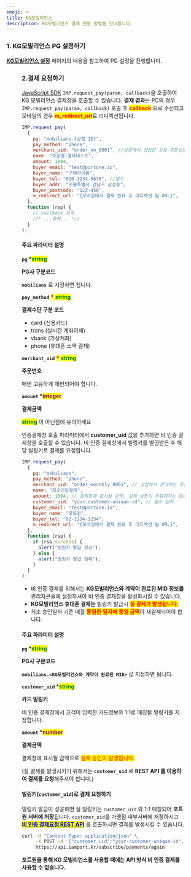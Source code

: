 ```yaml
---
emoji: ⌨
title: KG모빌리언스
description: KG모빌리언스 결제 연동 방법을 안내합니다.
---
```




### 1. KG모빌리언스 PG 설정하기

[**KG모빌리언스 설정**](../../ready/2-pg/payment-gateway/kg-1) 페이지의 내용을 참고하여 PG 설정을 진행합니다.

<Figure src="/gitbook-assets/ko/screenshot 2022-06-03 7.34.26.png" />

### 2.결제 요청하기

[JavaScript SDK](../../sdk/javascript-sdk/readme) `IMP.request_pay(param, callback)`을 호출하여 KG 모빌리언스 결제창을 호출할 수 있습니다. **결제 결과**는 PC의 경우 `IMP.request_pay(param, callback)` 호출 후 <mark style="color:red;">**callback**</mark> 으로 수신되고 모바일의 경우 <mark style="color:red;">**m_redirect_url**</mark>로 리디렉션됩니다.

```javascript title="Javascript SDK"
IMP.request_pay(
  {
    pg: "mobilians.{상점 ID}",
    pay_method: "phone",
    merchant_uid: "order_no_0001", //상점에서 생성한 고유 주문번호
    name: "주문명:결제테스트",
    amount: 1004,
    buyer_email: "test@portone.io",
    buyer_name: "구매자이름",
    buyer_tel: "010-1234-5678", //필수
    buyer_addr: "서울특별시 강남구 삼성동",
    buyer_postcode: "123-456",
    m_redirect_url: "{모바일에서 결제 완료 후 리디렉션 될 URL}",
  },
  function (rsp) {
    // callback 로직
    //* ...중략... *//
  }
);
```

#### 주요 파라미터 설명

**`pg` \***<mark style="color:green;">**string**</mark>

**PG사 구분코드**

**`mobilians`** 로 지정하면 됩니다.

**`pay_method`** <mark style="color:red;">**\***</mark> <mark style="color:green;">**string**</mark>

**결제수단 구분 코드**

- card (신용카드)
- trans (실시간 계좌이체)
- vbank (가상계좌)
- phone (휴대폰 소액 결제)

**`merchant_uid`** <mark style="color:red;">**\***</mark> <mark style="color:green;">**string**</mark>

**주문번호**

매번 고유하게 채번되어야 합니다.

**`amount` \***<mark style="color:purple;">**integer**</mark>

**결제금액**

<mark style="color:green;">**string**</mark> 이 아닌점에 유의하세요

<Codepen user="chaiport" slug="zYRapvw" />

인증결제창 호출 파라미터에서 **customer_uid** 값을 추가하면 비 인증 결제창을 호출할 수 있습니다. 비 인증 결제창에서 빌링키를 발급받은 후 해당 빌링키로 결제를 요청합니다.

```javascript title="Javascript SDK"
IMP.request_pay(
  {
    pg: "mobilians",
    pay_method: "phone",
    merchant_uid: "order_monthly_0001", // 상점에서 관리하는 주문 번호
    name: "최초인증결제",
    amount: 1004, // 결제창에 표시될 금액. 실제 승인이 이뤄지지는 않습니다.
    customer_uid: "your-customer-unique-id", // 필수 입력.
    buyer_email: "test@portone.io",
    buyer_name: "포트원",
    buyer_tel: "02-1234-1234",
    m_redirect_url: "{모바일에서 결제 완료 후 리디렉션 될 URL}",
  },
  function (rsp) {
    if (rsp.success) {
      alert("빌링키 발급 성공");
    } else {
      alert("빌링키 발급 실패");
    }
  }
);
```

<Hint style="info">

- 비 인증 결제를 위해서는 **KG모빌리언스와 계약이 완료된 MID 정보를** 관리자콘솔에 설정하셔야 비 인증 결제창을 활성화시킬 수 있습니다.
- **KG모빌리언스 휴대폰 결제는** 빌링키 발급시 <mark style="color:red;">**실 결제가 발생됩니다.**</mark>
- 최초 승인일자 기준 매월 <mark style="color:red;">**동일한 일자에 동일 금액**</mark>이 재결제되어야 합니다.

</Hint>

#### 주요 파라미터 설명

**`pg` \***<mark style="color:green;">**string**</mark>

**PG사 구분코드**

**`mobilians.<KG모빌리언스와 계약이 완료된 MID>`** 로 지정하면 됩니다.

**`customer_uid` \***<mark style="color:green;">**string**</mark>

**카드 빌링키**

비 인증 결제창에서 고객이 입력한 카드정보와 1:1로 매칭될 빌링키를 지정합니다.

**`amount` \***<mark style="color:purple;">**number**</mark>

**결제금액**

결제창에 표시될 금액으로 <mark style="color:red;">실제 승인이 발생됩니다.</mark>

(실 결제를 발생시키기 위해서는 **`customer_uid`** 로 **REST API 를 이용하여 결제를 요청**해주셔야 합니다.)

#### 빌링키(`customer_uid`)로 결제 요청하기

빌링키 발급이 성공하면 실 빌링키는 `customer_uid` 와 1:1 매칭되어 **포트원 서버에 저장**됩니다. `customer_uid`를 가맹점 내부서버에 저장하시고 [<mark style="color:blue;">**비 인증 결제요청 REST API**</mark>](../../api/api-4/api) 를 호출하시면 결제를 발생시킬 수 있습니다.

```sh title="server-side"
curl -H "Content-Type: application/json" \
     -X POST -d '{"customer_uid":"your-customer-unique-id", "merchant_uid":"order_id_8237352", "amount":1004}' \
     https://api.iamport.kr/subscribe/payments/again
```

**포트원을 통해 KG 모빌리언스를 사용할 때에는 API 방식 비 인증 결제를 사용할 수 없습니다.**

